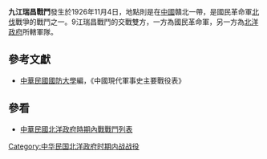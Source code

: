 {{Infobox Military Conflict|
campaign=|
image=|
caption=|
conflict=九江瑞昌戰鬥|
date=1926年11月4日|
place=[[中國|中國]]贛北|
result=國民革命軍攻佔九江，五方面軍被俘數千，攻入瑞昌後，五方面軍二軍軍長劉鳳圖隻身撤離|
combatant1=[[國民革命軍|國民革命軍]]獨二師|
combatant2=五方面軍| 
commander1=[[賀耀祖|賀耀祖]] |
commander2=[[陳調元|陳調元]]、[[劉鳳圖|劉鳳圖]]|
strength1=|
strength2=|
casualties1=|
casualties2=|
}}
'''九江瑞昌戰鬥'''發生於1926年11月4日，地點則是在[[中國|中國]]贛北一帶，是國民革命軍[[北伐|北伐]]戰爭的戰鬥之一。9江瑞昌戰鬥的交戰雙方，一方為國民革命軍，另一方為[[北洋政府|北洋政府]]所轄軍隊。
==參考文獻==
*[[中華民國|中華民國]][[國防大學_(臺灣)|國防大學]]編，《中國現代軍事史主要戰役表》
==參看==
*[[中華民國北洋政府時期內戰戰鬥列表|中華民國北洋政府時期內戰戰鬥列表]]
[[Category:中华民国北洋政府时期内战战役|Category:中华民国北洋政府时期内战战役]]